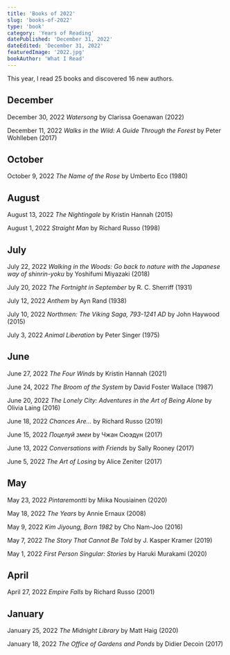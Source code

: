```yaml
---
title: 'Books of 2022'
slug: 'books-of-2022'
type: 'book'
category: 'Years of Reading'
datePublished: 'December 31, 2022'
dateEdited: 'December 31, 2022'
featuredImage: '2022.jpg'
bookAuthor: 'What I Read'
---
```


This year, I read 25 books and discovered 16 new authors.

## December

December 30, 2022 _Watersong_ by Clarissa Goenawan (2022)

December 11, 2022 _Walks in the Wild: A Guide Through the Forest_ by Peter
Wohlleben (2017)

## October

October 9, 2022 _The Name of the Rose_ by Umberto Eco (1980)

## August

August 13, 2022 _The Nightingale_ by Kristin Hannah (2015)

August 1, 2022 _Straight Man_ by Richard Russo (1998)

## July

July 22, 2022 _Walking in the Woods: Go back to nature with the Japanese way of
shinrin-yoku_ by Yoshifumi Miyazaki (2018)

July 20, 2022 _The Fortnight in September_ by R. C. Sherriff (1931)

July 12, 2022 _Anthem_ by Ayn Rand (1938)

July 10, 2022 _Northmen: The Viking Saga, 793-1241 AD_ by John Haywood (2015)

July 3, 2022 _Animal Liberation_ by Peter Singer (1975)

## June

June 27, 2022 _The Four Winds_ by Kristin Hannah (2021)

June 24, 2022 _The Broom of the System_ by David Foster Wallace (1987)

June 20, 2022 _The Lonely City: Adventures in the Art of Being Alone_ by Olivia
Laing (2016)

June 18, 2022 _Chances Are..._ by Richard Russo (2019)

June 15, 2022 _Поцелуй змеи_ by Чжан Сюэдун (2017)

June 13, 2022 _Conversations with Friends_ by Sally Rooney (2017)

June 5, 2022 _The Art of Losing_ by Alice Zeniter (2017)

## May

May 23, 2022 _Pintaremontti_ by Miika Nousiainen (2020)

May 18, 2022 _The Years_ by Annie Ernaux (2008)

May 9, 2022 _Kim Jiyoung, Born 1982_ by Cho Nam-Joo (2016)

May 7, 2022 _The Story That Cannot Be Told_ by J. Kasper Kramer (2019)

May 1, 2022 _First Person Singular: Stories_ by Haruki Murakami (2020)

## April

April 27, 2022 _Empire Falls_ by Richard Russo (2001)

## January

January 25, 2022 _The Midnight Library_ by Matt Haig (2020)

January 18, 2022 _The Office of Gardens and Ponds_ by Didier Decoin (2017)
